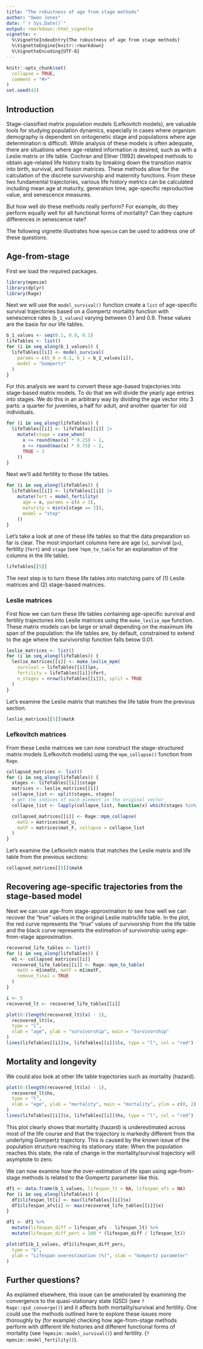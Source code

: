 ```yaml
---
title: "The robustness of age from stage methods"
author: "Owen Jones"
date: "`r Sys.Date()`"
output: rmarkdown::html_vignette
vignette: >
  %\VignetteIndexEntry{The robustness of age from stage methods}
  %\VignetteEngine{knitr::rmarkdown}
  %\VignetteEncoding{UTF-8}
---
```


```r
knitr::opts_chunk$set(
  collapse = TRUE,
  comment = "#>"
)
set.seed(42)
```

## Introduction

Stage-classified matrix population models (Lefkovitch models), are valuable tools for studying population dynamics, especially in cases where organism demography is dependent on ontogenetic stage and populations where age determination is difficult. While analysis of these models is often adequate, there are situations where age-related information is desired, such as with a Leslie matrix or life table. Cochran and Ellner (1992) developed methods to obtain age-related life history traits by breaking down the transition matrix into birth, survival, and fission matrices. These methods allow for the calculation of the discrete survivorship and maternity functions. From these two fundamental trajectories, various life history metrics can be calculated including mean age at maturity, generation time, age-specific reproductive value, and senescence measures.

But how well do these methods really perform? For example, do they perform equally well for all functional forms of mortality? Can they capture differences in senescence rate? 

The following vignette illustrates how `mpmsim` can be used to address one of these questions.


## Age-from-stage

First we load the required packages.

```r
library(mpmsim)
library(dplyr)
library(Rage)
```

Next we will use the `model_survival()` function create a `list` of age-specific survival trajectories based on a Gompertz mortality function with senescence rates (`b_1_values`) varying between 0.1 and 0.9. These values are the basis for our life tables.

```r
b_1_values <- seq(0.1, 0.9, 0.1)
lifeTables <- list()
for (i in seq_along(b_1_values)) {
  lifeTables[[i]] <- model_survival(
    params = c(b_0 = 0.1, b_1 = b_1_values[i]),
    model = "Gompertz"
  )
}
```

For this analysis we want to convert these age-based trajectories into stage-based matrix models. To do that we will divide the yearly age entries into stages. We do this in an arbitrary way by dividing the age vector into 3 parts: a quarter for juveniles, a half for adult, and another quarter for old individuals.

```r
for (i in seq_along(lifeTables)) {
  lifeTables[[i]] <- lifeTables[[i]] |>
    mutate(stage = case_when(
      x <= round(max(x) * 0.25) ~ 1,
      x <= round(max(x) * 0.75) ~ 2,
      TRUE ~ 3
    ))
}
```


Next we'll add fertility to those life tables.

```r
for (i in seq_along(lifeTables)) {
  lifeTables[[i]] <- lifeTables[[i]] |>
    mutate(fert = model_fertility(
      age = x, params = c(A = 3),
      maturity = min(x[stage == 2]),
      model = "step"
    ))
}
```

Let's take a look at one of these life tables so that the data preparation so far is clear. The most important columns here are age (`x`), survival (`px`), fertility (`fert`) and `stage` (see `?mpm_to_table` for an explanation of the columns in the life table).

```r
lifeTables[[5]]
```


The next step is to turn these life tables into matching pairs of (1) Leslie matrices and (2) stage-based matrices.

### Leslie matrices

First Now we can turn these life tables containing age-specific survival and fertility trajectories into Leslie matrices using the `make_leslie_mpm` function. These matrix models can be large or small depending on the maximum life span of the population: the life tables are, by default, constrained to extend to the age where the survivorship function falls below 0.01.

```r
leslie_matrices <- list()
for (i in seq_along(lifeTables)) {
  leslie_matrices[[i]] <- make_leslie_mpm(
    survival = lifeTables[[i]]$px,
    fertility = lifeTables[[i]]$fert,
    n_stages = nrow(lifeTables[[i]]), split = TRUE
  )
}
```

Let's examine the Leslie matrix that matches the life table from the previous section.

```r
leslie_matrices[[5]]$matA
```


### Lefkovitch matrices

From these Leslie matrices we can now construct the stage-structured matrix models (Lefkovitch models) using the `mpm_collapse()` function from `Rage`.

```r
collapsed_matrices <- list()
for (i in seq_along(lifeTables)) {
  stages <- lifeTables[[i]]$stage
  matrices <- leslie_matrices[[i]]
  collapse_list <- split(stages, stages)
  # get the indices of each element in the original vector
  collapse_list <- lapply(collapse_list, function(x) which(stages %in% x))

  collapsed_matrices[[i]] <- Rage::mpm_collapse(
    matU = matrices$mat_U,
    matF = matrices$mat_F, collapse = collapse_list
  )
}
```



Let's examine the Lefkovitch matrix that matches the Leslie matrix and life table from the previous sections:

```r
collapsed_matrices[[5]]$matA
```


## Recovering age-specific trajectories from the stage-based model

Next we can use age-from stage-approximation to see how well we can recover the "true" values in the original Leslie matrix/life table. In the plot, the red curve represents the "true" values of survivorship from the life table and the black curve represents the estimation of survivorship using age-from-stage approximation. 


```r
recovered_life_tables <- list()
for (i in seq_along(lifeTables)) {
  m1 <- collapsed_matrices[[i]]
  recovered_life_tables[[i]] <- Rage::mpm_to_table(
    matU = m1$matU, matF = m1$matF,
    remove_final = TRUE
  )
}
```



```r
i <- 5
recovered_lt <- recovered_life_tables[[i]]

plot(0:(length(recovered_lt$lx) - 1),
  recovered_lt$lx,
  type = "l",
  xlab = "age", ylab = "survivorship", main = "Survivorship"
)
lines(lifeTables[[i]]$x, lifeTables[[i]]$lx, type = "l", col = "red")
```

## Mortality and longevity

We could also look at other life table trajectories such as mortality (hazard).

```r
plot(0:(length(recovered_lt$lx) - 1),
  recovered_lt$hx,
  type = "l",
  xlab = "age", ylab = "mortality", main = "mortality", ylim = c(0, 2)
)
lines(lifeTables[[i]]$x, lifeTables[[i]]$hx, type = "l", col = "red")
```


This plot clearly shows that mortality (hazard) is underestimated across most of the life course and that the trajectory is markedly different from the underlying Gompertz trajectory. This is caused by the known issue of the population structure reaching its stationary state: When the population reaches this state, the rate of change in the mortality/survival trajectory will asymptote to zero. 

We can now examine how the over-estimation of life span using age-from-stage methods is related to the Gompertz parameter like this.

```r
df1 <- data.frame(b_1_values, lifespan_lt = NA, lifespan_afs = NA)
for (i in seq_along(lifeTables)) {
  df1$lifespan_lt[i] <- max(lifeTables[[i]]$x)
  df1$lifespan_afs[i] <- max(recovered_life_tables[[i]]$x)
}

df1 <- df1 %>%
  mutate(lifespan_diff = lifespan_afs - lifespan_lt) %>%
  mutate(lifespan_diff_perc = 100 * (lifespan_diff / lifespan_lt))

plot(df1$b_1_values, df1$lifespan_diff_perc,
  type = "b",
  ylab = "Lifespan overestimation (%)", xlab = "Gompertz parameter"
)
```

## Further questions?

As explained elsewhere, this issue can be ameliorated by examining the convergence to the quasi-stationary state (QSD) (see `?Rage::qsd_converge()`) and it affects both mortality/survival and fertility. One could use the methods outlined here to explore these issues more thoroughly by (for example) checking how age-from-stage methods perform with different life histories and different functional forms of mortality (see `?mpmsim::model_survival()`) and fertility.
(`?mpmsim::model_fertility()`).
